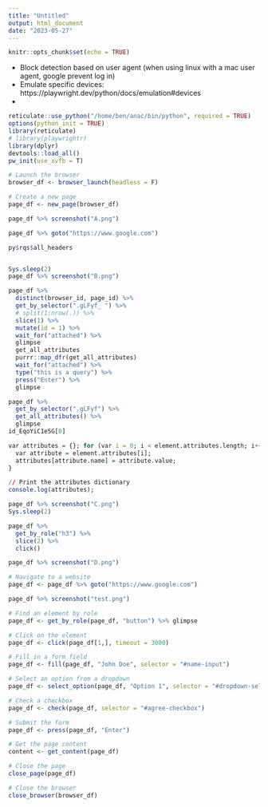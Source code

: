 ```yaml
---
title: "Untitled"
output: html_document
date: "2023-05-27"
---
```


```r
knitr::opts_chunk$set(echo = TRUE)
```

+ Block detection based on user agent (when using linux with a mac user agent, google prevent log in)
+ Emulate specific devices: https://playwright.dev/python/docs/emulation#devices
+ 




```r
reticulate::use_python("/home/ben/anac/bin/python", required = TRUE)
options(python_init = TRUE)
library(reticulate)
# library(playwrightr)
library(dplyr)
devtools::load_all()
pw_init(use_xvfb = T)

# Launch the browser
browser_df <- browser_launch(headless = F)

# Create a new page
page_df <- new_page(browser_df)
```


```r
page_df %>% screenshot("A.png")

page_df %>% goto("https://www.google.com")

py$rqs$all_headers


Sys.sleep(2)
page_df %>% screenshot("B.png")

page_df %>% 
  distinct(browser_id, page_id) %>%
  get_by_selector(".gLFyf_ ") %>% 
  # split(1:nrow(.)) %>%
  slice(1) %>%
  mutate(id = 1) %>%
  wait_for("attached") %>%
  glimpse
  get_all_attributes
  purrr::map_dfr(get_all_attributes)
  wait_for("attached") %>%
  type("this is a query") %>%
  press("Enter") %>%
  glimpse

page_df %>%
  get_by_selector(".gLFyf") %>%
  get_all_attributes() %>%
  glimpse
id_EqoYiC1e5G[0] 
```

```r
var attributes = {}; for (var i = 0; i < element.attributes.length; i++) {
  var attribute = element.attributes[i];
  attributes[attribute.name] = attribute.value;
}

// Print the attributes dictionary
console.log(attributes);
```


```r
page_df %>% screenshot("C.png")
Sys.sleep(2)

page_df %>% 
  get_by_role("h3") %>% 
  slice(2) %>%
  click()

page_df %>% screenshot("D.png")
```


```r
# Navigate to a website
page_df <- page_df %>% goto("https://www.google.com")

page_df %>% screenshot("test.png")

# Find an element by role
page_df <- get_by_role(page_df, "button") %>% glimpse

# Click on the element
page_df <- click(page_df[1,], timeout = 3000)

# Fill in a form field
page_df <- fill(page_df, "John Doe", selector = "#name-input")

# Select an option from a dropdown
page_df <- select_option(page_df, "Option 1", selector = "#dropdown-select")

# Check a checkbox
page_df <- check(page_df, selector = "#agree-checkbox")

# Submit the form
page_df <- press(page_df, "Enter")

# Get the page content
content <- get_content(page_df)

# Close the page
close_page(page_df)

# Close the browser
close_browser(browser_df)
```

